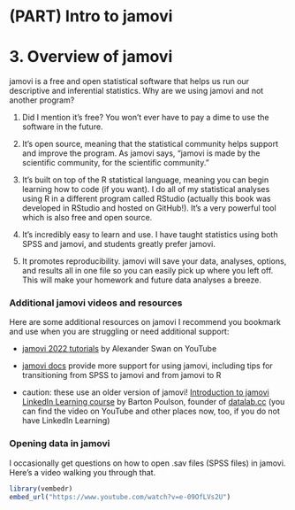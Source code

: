 # (PART) Intro to jamovi {.unnumbered}

# 3. Overview of jamovi

jamovi is a free and open statistical software that helps us run our descriptive and inferential statistics. Why are we using jamovi and not another program?

1.  Did I mention it's free? You won't ever have to pay a dime to use the software in the future.

2.  It's open source, meaning that the statistical community helps support and improve the program. As jamovi says, "jamovi is made by the scientific community, for the scientific community."

3.  It's built on top of the R statistical language, meaning you can begin learning how to code (if you want). I do all of my statistical analyses using R in a different program called RStudio (actually this book was developed in RStudio and hosted on GitHub!). It's a very powerful tool which is also free and open source.

4.  It's incredibly easy to learn and use. I have taught statistics using both SPSS and jamovi, and students greatly prefer jamovi.

5.  It promotes reproducibility. jamovi will save your data, analyses, options, and results all in one file so you can easily pick up where you left off. This will make your homework and future data analyses a breeze.

### Additional jamovi videos and resources {.unlisted .unnumbered}

Here are some additional resources on jamovi I recommend you bookmark and use when you are struggling or need additional support:

-   [jamovi 2022 tutorials](https://www.youtube.com/playlist?list=PLvYqRUmlLZUMJ0EUxuTAA1f407wmBQ1QX) by Alexander Swan on YouTube

-   [jamovi docs](https://docs.jamovi.org/) provide more support for using jamovi, including tips for transitioning from SPSS to jamovi and from jamovi to R

-   caution: these use an older version of jamovi! [Introduction to jamovi LinkedIn Learning course](https://www.linkedin.com/learning/introduction-to-jamovi/) by Barton Poulson, founder of [datalab.cc](https://datalab.cc/jamovi/) (you can find the video on YouTube and other places now, too, if you do not have LinkedIn Learning)

### Opening data in jamovi {.unlisted .unnumbered}

I occasionally get questions on how to open .sav files (SPSS files) in jamovi. Here's a video walking you through that.

```r
library(vembedr)
embed_url("https://www.youtube.com/watch?v=e-09OfLVs2U")
```
